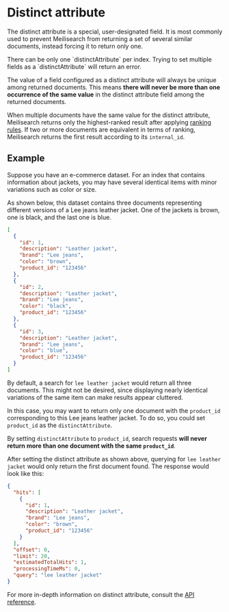 # Distinct attribute

The distinct attribute is a special, user-designated field. It is most commonly used to prevent Meilisearch from returning a set of several similar documents, instead forcing it to return only one.

<Capsule intent="note">
There can be only one `distinctAttribute` per index. Trying to set multiple fields as a `distinctAttribute` will return an error.
</Capsule>

The value of a field configured as a distinct attribute will always be unique among returned documents. This means **there will never be more than one occurrence of the same value** in the distinct attribute field among the returned documents.

When multiple documents have the same value for the distinct attribute, Meilisearch returns only the highest-ranked result after applying [ranking rules](/learn/core_concepts/relevancy#ranking-rules). If two or more documents are equivalent in terms of ranking, Meilisearch returns the first result according to its `internal_id`.

## Example

Suppose you have an e-commerce dataset. For an index that contains information about jackets, you may have several identical items with minor variations such as color or size.

As shown below, this dataset contains three documents representing different versions of a Lee jeans leather jacket. One of the jackets is brown, one is black, and the last one is blue.

```json
[
  {
    "id": 1,
    "description": "Leather jacket",
    "brand": "Lee jeans",
    "color": "brown",
    "product_id": "123456"
  },
  {
    "id": 2,
    "description": "Leather jacket",
    "brand": "Lee jeans",
    "color": "black",
    "product_id": "123456"
  },
  {
    "id": 3,
    "description": "Leather jacket",
    "brand": "Lee jeans",
    "color": "blue",
    "product_id": "123456"
  }
]
```

By default, a search for `lee leather jacket` would return all three documents. This might not be desired, since displaying nearly identical variations of the same item can make results appear cluttered.

In this case, you may want to return only one document with the `product_id` corresponding to this Lee jeans leather jacket. To do so, you could set `product_id` as the `distinctAttribute`.

<CodeSamples id="distinct_attribute_guide_1" />

By setting `distinctAttribute` to `product_id`, search requests **will never return more than one document with the same `product_id`**.

After setting the distinct attribute as shown above, querying for `lee leather jacket` would only return the first document found. The response would look like this:

```json
{
  "hits": [
    {
      "id": 1,
      "description": "Leather jacket",
      "brand": "Lee jeans",
      "color": "brown",
      "product_id": "123456"
    }
  ],
  "offset": 0,
  "limit": 20,
  "estimatedTotalHits": 1,
  "processingTimeMs": 0,
  "query": "lee leather jacket"
}
```

For more in-depth information on distinct attribute, consult the [API reference](/reference/api/settings#distinct-attribute).
